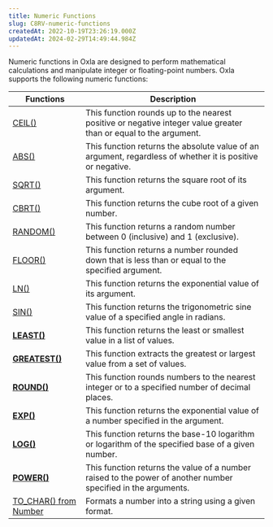 ```yaml
---
title: Numeric Functions
slug: C8RV-numeric-functions
createdAt: 2022-10-19T23:26:19.000Z
updatedAt: 2024-02-29T14:49:44.984Z
---
```


Numeric functions in Oxla are designed to perform mathematical calculations and manipulate integer or floating-point numbers. Oxla supports the following numeric functions:

| **Functions**                                                      | **Description**                                                                                                     |
| ------------------------------------------------------------------ | ------------------------------------------------------------------------------------------------------------------- |
| [CEIL()](https://docs.oxla.com/ceil)                               | This function rounds up to the nearest positive or negative integer value greater than or equal to the argument.    |
| [ABS()](https://docs.oxla.com/eEkG-abs)                            | This function returns the absolute value of an argument, regardless of whether it is positive or negative.          |
| [SQRT()](https://docs.oxla.com/sqrt)                               | This function returns the square root of its argument.                                                              |
| [CBRT()](https://docs.oxla.com/cbrt)                               | This function returns the cube root of a given number.&#x20;                                                        |
| [RANDOM()](https://docs.oxla.com/random)                           | This function returns a random number between 0 (inclusive) and 1 (exclusive).                                      |
| [FLOOR()](https://docs.oxla.com/floor)                             | This function returns a number rounded down that is less than or equal to the specified argument.&#x20;             |
| [LN()](https://docs.oxla.com/ln)                                   | This function returns the exponential value of its argument.                                                        |
| [SIN()](https://docs.oxla.com/sin)                                 | This function returns the trigonometric sine value of a specified angle in radians.                                 |
| [**LEAST()**](https://docs.oxla.com/least)                         | This function returns the least or smallest value in a list of values.&#x20;                                        |
| [**GREATEST()**](https://docs.oxla.com/greatest)                   | This function extracts the greatest or largest value from a set of values.                                          |
| [**ROUND()**](https://docs.oxla.com/round)                         | This function rounds numbers to the nearest integer or to a specified number of decimal places.                     |
| [**EXP()**](https://docs.oxla.com/exp)                             | This function returns the exponential value of a number specified in the argument.                                  |
| [**LOG()**](https://docs.oxla.com/log)                             | This function returns the base-10 logarithm or logarithm of the specified base of a given number.                   |
| [**POWER()**](https://docs.oxla.com/power)                         | This function returns the value of a number raised to the power of another number specified in the arguments.&#x20; |
| [TO\_CHAR() from Number](https://docs.oxla.com/tochar-from-number) |  Formats a number into a string using a given format.                                                               |

